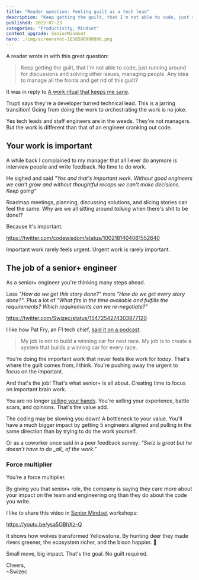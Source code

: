 ```yaml
---
title: "Reader question: Feeling guilt as a tech lead"
description: "Keep getting the guilt, that I'm not able to code, just running around for discussions and solving other issues, managing people. Any idea to manage all the fronts and get rid of this guilt?"
published: 2022-07-23
categories: "Productivity, Mindset"
content_upgrade: SeniorMindset
hero: ./img/screenshot-1658590980090.png
---
```


A reader wrote in with this great question:

> Keep getting the guilt, that I'm not able to code, just running around for discussions and solving other issues, managing people. Any idea to manage all the fronts and get rid of this guilt?

It was in reply to [A work ritual that keeps me sane](https://swizec.com/blog/a-work-ritual-that-keeps-me-sane/).

Trupti says they're a developer turned technical lead. This is a jarring transition! Going from doing the work to orchestrating the work is no joke.

Yes tech leads and staff engineers are in the weeds. They're not managers. But the work is different than that of an engineer cranking out code.

## Your work is important

A while back I complained to my manager that all I ever do anymore is interview people and write feedback. No time to do work.

He sighed and said _"Yes and that's important work. Without good engineers we can't grow and without thoughtful recaps we can't make decisions. Keep going"_

Roadmap meetings, planning, discussing solutions, and slicing stories can feel the same. Why are we all sitting around _talking_ when there's shit to be done!?

Because it's important.

https://twitter.com/codewisdom/status/1002181404061552640

Important work rarely feels urgent. Urgent work is rarely important.

## The job of a senior+ engineer

As a senior+ engineer you're thinking many steps ahead.

Less _"How do we get this story done?"_ more _"How do we get every story done?"_. Plus a lot of _"What fits in the time available and fulfills the requirements? Which requirements can we re-negotiate?"_

https://twitter.com/Swizec/status/1547254274303877120

I like how Pat Fry, an F1 tech chief, [said it on a podcast](https://www.formula1.com/en/latest/article.beyond-the-grid-alpine-tech-chief-pat-fry-on-35-years-at-the-top-of-f1.2YHdw7OtDKCS5Tn8ciVOwn.html):

> My job is not to build a winning car for next race. My job is to create a system that builds a winning car for every race.

You're doing the important work that never feels like work for _today_. That's where the guilt comes from, I think. You're pushing away the urgent to focus on the important.

And that's the job! That's what senior+ is all about. Creating time to focus on important brain work.

You are no longer [selling your hands](https://swizec.com/blog/theres-two-types-of-engineers/). You're selling your experience, battle scars, and opinions. That's the value add.

The coding may be slowing you down! A bottleneck to your value. You'll have a much bigger impact by getting 5 engineers aligned and pulling in the same direction than by trying to do the work yourself.

Or as a coworker once said in a peer feedback survey: _"Swiz is great but he doesn't have to do \_all\_ of the work."_

### Force multiplier

You're a force multiplier.

By giving you that senior+ role, the company is saying they care more about your impact on the team and engineering org than they do about the code you write.

I like to share this video in [Senior Mindset](https://swizec.com/senior-mindset/) workshops:

https://youtu.be/ysa5OBhXz-Q

It shows how wolves transformed Yellowstone. By hunting deer they made rivers greener, the ecosystem richer, and the bison happier. 🤨

Small move, big impact. That's the goal. No guilt required.

Cheers,<br/>
~Swizec
